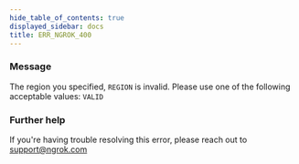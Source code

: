 ```yaml
---
hide_table_of_contents: true
displayed_sidebar: docs
title: ERR_NGROK_400
---
```




### Message

The region you specified, `REGION` is invalid. Please use one of the following acceptable values: `VALID`

<ErrorDetails error="err_ngrok_400" />

### Further help

If you're having trouble resolving this error, please reach out to [support@ngrok.com](mailto:support@ngrok.com?subject=Help%20with%20ERR_NGROK_400)

